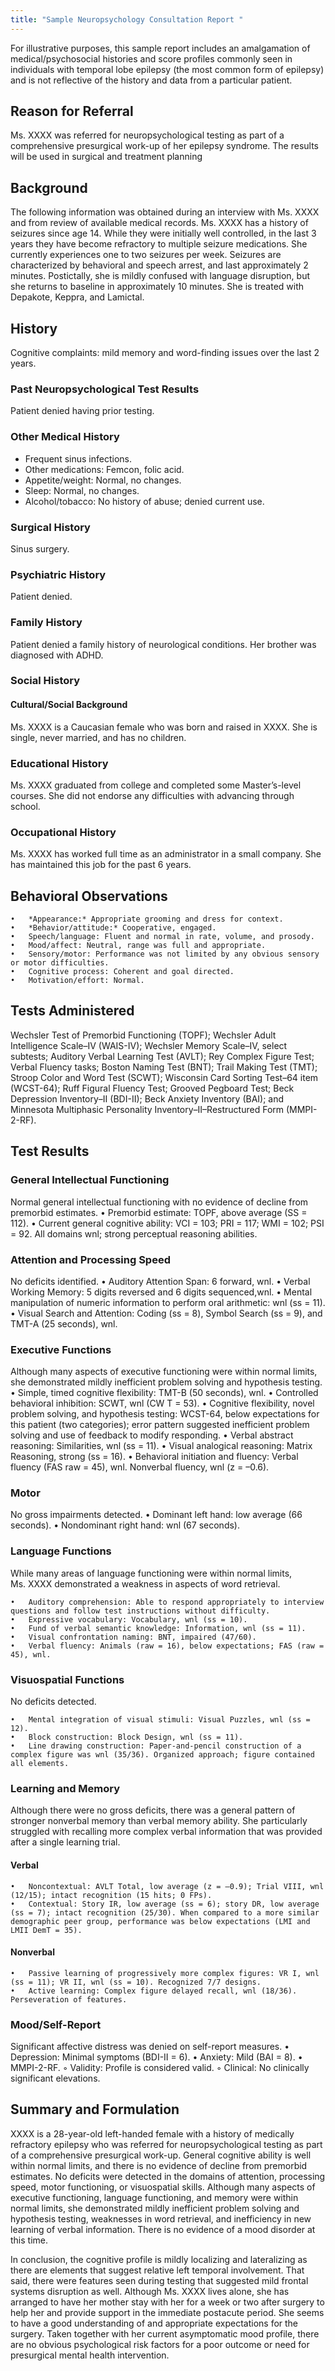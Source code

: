 ```yaml
---
title: "Sample Neuropsychology Consultation Report "
---
```


For illustrative purposes, this sample report includes an amalgamation of medical/psychosocial histories and score profiles commonly seen in individuals with temporal lobe epilepsy (the most common form of epilepsy) and is not reflective of the history and data from a particular patient.

## Reason for Referral 

Ms. XXXX was referred for neuropsychological testing as part of a comprehensive presurgical work-up of her epilepsy syndrome. The results will be used in surgical and treatment planning

## Background

The following information was obtained during an interview with Ms. XXXX and from review of available medical records. Ms. XXXX has a history of seizures since age 14. While they were initially well controlled, in the last 3 years they have become refractory to multiple seizure medications. She currently experiences one to two seizures per week. Seizures are characterized by behavioral and speech arrest, and last approximately 2 minutes. Postictally, she is mildly confused with language disruption, but she returns to baseline in approximately 10 minutes. She is treated with Depakote, Keppra, and Lamictal.

## History

Cognitive complaints: mild memory and word-finding issues over the last 2 years.

### Past Neuropsychological Test Results 

Patient denied having prior testing.

### Other Medical History 

- Frequent sinus infections.
- Other medications: Femcon, folic acid.
- Appetite/weight: Normal, no changes.
- Sleep: Normal, no changes.
- Alcohol/tobacco: No history of abuse; denied current use.

### Surgical History 

Sinus surgery.

### Psychiatric History 

Patient denied.

### Family History 

Patient denied a family history of neurological conditions. Her brother was diagnosed with ADHD.

### Social History 

#### Cultural/Social Background

Ms. XXXX is a Caucasian female who was born and raised in XXXX. She is single, never married, and has no children.

### Educational History 

Ms. XXXX graduated from college and completed some Master’s-level courses. She did not endorse any difficulties with advancing through school.

### Occupational History 

Ms. XXXX has worked full time as an administrator in a small company. She has maintained this job for the past 6 years.

## Behavioral Observations 

	•	*Appearance:* Appropriate grooming and dress for context.
	•	*Behavior/attitude:* Cooperative, engaged.
	•	Speech/language: Fluent and normal in rate, volume, and prosody.
	•	Mood/affect: Neutral, range was full and appropriate.
	•	Sensory/motor: Performance was not limited by any obvious sensory or motor difficulties.
	•	Cognitive process: Coherent and goal directed.
	•	Motivation/effort: Normal.

## Tests Administered 

Wechsler Test of Premorbid Functioning (TOPF); Wechsler Adult Intelligence Scale–IV (WAIS-IV); Wechsler Memory Scale–IV, select subtests; Auditory Verbal Learning Test (AVLT); Rey Complex Figure Test; Verbal Fluency tasks; Boston Naming Test (BNT); Trail Making Test (TMT); Stroop Color and Word Test (SCWT); Wisconsin Card Sorting Test–64 item (WCST-64); Ruff Figural Fluency Test; Grooved Pegboard Test; Beck Depression Inventory–II (BDI-II); Beck Anxiety Inventory (BAI); and Minnesota Multiphasic Personality Inventory–II–Restructured Form (MMPI-2-RF).

## Test Results 

### General Intellectual Functioning 
Normal general intellectual functioning with no evidence of decline from premorbid estimates.
	•	Premorbid estimate: TOPF, above average (SS = 112).
	•	Current general cognitive ability: VCI = 103; PRI = 117; WMI = 102; PSI = 92. All domains wnl; strong perceptual reasoning abilities.

### Attention and Processing Speed 

No deficits identified.
	•	Auditory Attention Span: 6 forward, wnl.
	•	Verbal Working Memory: 5 digits reversed and 6 digits sequenced,wnl.
	•	Mental manipulation of numeric information to perform oral arithmetic: wnl (ss = 11).
	•	Visual Search and Attention: Coding (ss = 8), Symbol Search (ss = 9), and TMT-A (25 seconds), wnl.

### Executive Functions 

Although many aspects of executive functioning were within normal limits, she demonstrated mildly inefficient problem solving and hypothesis testing.
	•	Simple, timed cognitive flexibility: TMT-B (50 seconds), wnl.
	•	Controlled behavioral inhibition: SCWT, wnl (CW T = 53).
	•	Cognitive flexibility, novel problem solving, and hypothesis testing: WCST-64, below expectations for this patient (two categories); error pattern suggested inefficient problem solving and use of feedback to modify responding.
	•	Verbal abstract reasoning: Similarities, wnl (ss = 11).
	•	Visual analogical reasoning: Matrix Reasoning, strong (ss = 16).
	•	Behavioral initiation and fluency: Verbal fluency (FAS raw = 45), wnl. Nonverbal fluency, wnl (z = –0.6).

### Motor 
No gross impairments detected.
	•	Dominant left hand: low average (66 seconds).
	•	Nondominant right hand: wnl (67 seconds).

### Language Functions

While many areas of language functioning were within normal limits, Ms. XXXX demonstrated a weakness in aspects of word retrieval.

	•	Auditory comprehension: Able to respond appropriately to interview questions and follow test instructions without difficulty.
	•	Expressive vocabulary: Vocabulary, wnl (ss = 10).
	•	Fund of verbal semantic knowledge: Information, wnl (ss = 11).
	•	Visual confrontation naming: BNT, impaired (47/60).
	•	Verbal fluency: Animals (raw = 16), below expectations; FAS (raw = 45), wnl.

### Visuospatial Functions 

No deficits detected.

	•	Mental integration of visual stimuli: Visual Puzzles, wnl (ss = 12).
	•	Block construction: Block Design, wnl (ss = 11).
	•	Line drawing construction: Paper-and-pencil construction of a complex figure was wnl (35/36). Organized approach; figure contained all elements.

### Learning and Memory 

Although there were no gross deficits, there was a general pattern of stronger nonverbal memory than verbal memory ability. She particularly struggled with recalling more complex verbal information that was provided after a single learning trial.

#### Verbal 
	•	Noncontextual: AVLT Total, low average (z = –0.9); Trial VIII, wnl (12/15); intact recognition (15 hits; 0 FPs).
	•	Contextual: Story IR, low average (ss = 6); story DR, low average (ss = 7); intact recognition (25/30). When compared to a more similar demographic peer group, performance was below expectations (LMI and LMII DemT = 35).

#### Nonverbal

	•	Passive learning of progressively more complex figures: VR I, wnl (ss = 11); VR II, wnl (ss = 10). Recognized 7/7 designs.
	•	Active learning: Complex figure delayed recall, wnl (18/36). Perseveration of features.

### Mood/Self-Report

Significant affective distress was denied on self-report measures.
	•	Depression: Minimal symptoms (BDI-II = 6).
	•	Anxiety: Mild (BAI = 8).
	•	MMPI-2-RF. 
	  ◦	Validity: Profile is considered valid.
	  ◦	Clinical: No clinically significant elevations.

## Summary and Formulation 

XXXX is a 28-year-old left-handed female with a history of medically refractory epilepsy who was referred for neuropsychological testing as part of a comprehensive presurgical work-up. General cognitive ability is well within normal limits, and there is no evidence of decline from premorbid estimates. No deficits were detected in the domains of attention, processing speed, motor functioning, or visuospatial skills. Although many aspects of executive functioning, language functioning, and memory were within normal limits, she demonstrated mildly inefficient problem solving and hypothesis testing, weaknesses in word retrieval, and inefficiency in new learning of verbal information. There is no evidence of a mood disorder at this time.

In conclusion, the cognitive profile is mildly localizing and lateralizing as there are elements that suggest relative left temporal involvement. That said, there were features seen during testing that suggested mild frontal systems disruption as well.
Although Ms. XXXX lives alone, she has arranged to have her mother stay with her for a week or two after surgery to help her and provide support in the immediate postacute period. She seems to have a good understanding of and appropriate expectations for the surgery. Taken together with her current asymptomatic mood profile, there are no obvious psychological risk factors for a poor outcome or need for presurgical mental health intervention.
 

